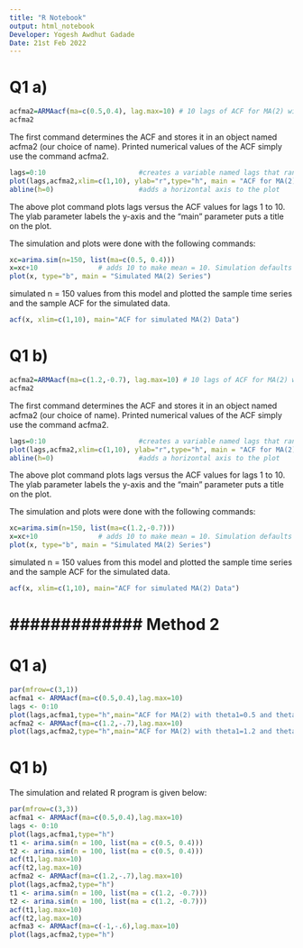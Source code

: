 ```yaml
---
title: "R Notebook"
output: html_notebook
Developer: Yogesh Awdhut Gadade
Date: 21st Feb 2022
---
```

# Q1 a)
```r
acfma2=ARMAacf(ma=c(0.5,0.4), lag.max=10) # 10 lags of ACF for MA(2) with theta1 = 0.5 theta2 = 0.4
acfma2
```

The first command determines the ACF and stores it in an object named acfma2 (our choice of name). 
Printed numerical values of the ACF simply use the command acfma2.

```r
lags=0:10                       #creates a variable named lags that ranges from 0 to 10.
plot(lags,acfma2,xlim=c(1,10), ylab="r",type="h", main = "ACF for MA(2) with theta1 = 0.5,theta2=0.4")
abline(h=0)                     #adds a horizontal axis to the plot
```
The above plot command plots lags versus the ACF values for lags 1 to 10. 
The ylab parameter labels the y-axis and the "main" parameter puts a title on the plot.

The simulation and plots were done with the following commands:
```r
xc=arima.sim(n=150, list(ma=c(0.5, 0.4)))
x=xc+10               # adds 10 to make mean = 10. Simulation defaults to mean = 0.
plot(x, type="b", main = "Simulated MA(2) Series")
```
simulated n = 150 values from this model and plotted the sample time series and the sample ACF for the simulated data. 

```r
acf(x, xlim=c(1,10), main="ACF for simulated MA(2) Data")
```



# Q1 b)
```r
acfma2=ARMAacf(ma=c(1.2,-0.7), lag.max=10) # 10 lags of ACF for MA(2) with theta1 = 0.5 theta2 = 0.4
acfma2
```

The first command determines the ACF and stores it in an object named acfma2 (our choice of name). 
Printed numerical values of the ACF simply use the command acfma2.

```r
lags=0:10                       #creates a variable named lags that ranges from 0 to 10.
plot(lags,acfma2,xlim=c(1,10), ylab="r",type="h", main = "ACF for MA(2) with theta1 = 1.2, theta2=-0.7")
abline(h=0)                     #adds a horizontal axis to the plot
```
The above plot command plots lags versus the ACF values for lags 1 to 10. 
The ylab parameter labels the y-axis and the "main" parameter puts a title on the plot.

The simulation and plots were done with the following commands:
```r
xc=arima.sim(n=150, list(ma=c(1.2,-0.7)))
x=xc+10               # adds 10 to make mean = 10. Simulation defaults to mean = 0.
plot(x, type="b", main = "Simulated MA(2) Series")
```
simulated n = 150 values from this model and plotted the sample time series and the sample ACF for the simulated data. 

```r
acf(x, xlim=c(1,10), main="ACF for simulated MA(2) Data")
```




# ############# Method 2 
# Q1 a)
```r
par(mfrow=c(3,1))
acfma1 <- ARMAacf(ma=c(0.5,0.4),lag.max=10)
lags <- 0:10
plot(lags,acfma1,type="h",main="ACF for MA(2) with theta1=0.5 and theta2=0.4")
acfma2 <- ARMAacf(ma=c(1.2,-.7),lag.max=10)
plot(lags,acfma2,type="h",main="ACF for MA(2) with theta1=1.2 and theta2=-0.7")
```

# Q1 b)
The simulation and related R program is given below:
```r
par(mfrow=c(3,3))
acfma1 <- ARMAacf(ma=c(0.5,0.4),lag.max=10)
lags <- 0:10
plot(lags,acfma1,type="h")
t1 <- arima.sim(n = 100, list(ma = c(0.5, 0.4)))
t2 <- arima.sim(n = 100, list(ma = c(0.5, 0.4)))
acf(t1,lag.max=10)
acf(t2,lag.max=10)
acfma2 <- ARMAacf(ma=c(1.2,-.7),lag.max=10)
plot(lags,acfma2,type="h")
t1 <- arima.sim(n = 100, list(ma = c(1.2, -0.7)))
t2 <- arima.sim(n = 100, list(ma = c(1.2, -0.7)))
acf(t1,lag.max=10)
acf(t2,lag.max=10)
acfma3 <- ARMAacf(ma=c(-1,-.6),lag.max=10)
plot(lags,acfma2,type="h")
```